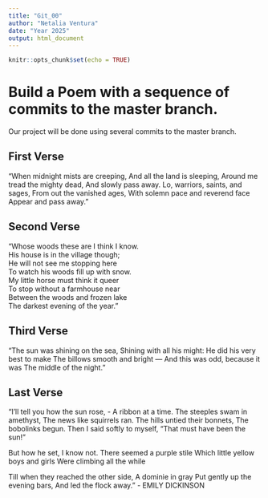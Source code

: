 ```yaml
---
title: "Git_00"
author: "Netalia Ventura"
date: "Year 2025"
output: html_document
---
```


```r
knitr::opts_chunk$set(echo = TRUE)
```
# Build a Poem with a sequence of commits to the master branch.
Our project will be done using several commits to the master branch.
<!-- Do not modify or change any text in "!--" bracketed areas such as this --- these are instructions to
you, if you change any of this the git program will notice it and compromise your git merging strategy !-->

## First Verse 
<!--Put the first five lines of a poem by Lewis Carrol in this section!-->

"When midnight mists are creeping,
And all the land is sleeping,
Around me tread the mighty dead,
And slowly pass away.
Lo, warriors, saints, and sages,
From out the vanished ages,
With solemn pace and reverend face
Appear and pass away."

## Second Verse
<!--Put the first five lines of a poem by Robert Frost here!-->

"Whose woods these are I think I know.   
His house is in the village though;   
He will not see me stopping here   
To watch his woods fill up with snow.   
My little horse must think it queer   
To stop without a farmhouse near   
Between the woods and frozen lake   
The darkest evening of the year."

## Third Verse
<!--Put the first two verses of The Walrus and the Carpenter here!-->

"The sun was shining on the sea,
      Shining with all his might:
He did his very best to make
      The billows smooth and bright —
And this was odd, because it was
      The middle of the night."

## Last Verse
<!--Put a short poem of your choice 8-20 lines,here!-->

"I'll tell you how the sun rose, -
A ribbon at a time.
The steeples swam in amethyst,
The news like squirrels ran.
The hills untied their bonnets,
The bobolinks begun.
Then I said softly to myself,
“That must have been the sun!”

But how he set, I know not.
There seemed a purple stile
Which little yellow boys and girls
Were climbing all the while

Till when they reached the other side,
A dominie in gray
Put gently up the evening bars,
And led the flock away."
- EMILY DICKINSON
